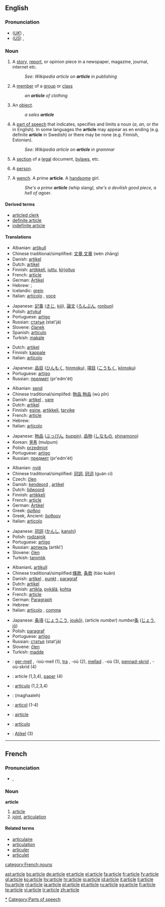 ==English==

===Pronunciation===
*(''[[Received Pronunciation|UK]]'') {{IPA|/ˈɑːtɪkəl/}}, {{SAMPA|/"A:tIk@l/}}
*(''[[General American|US]]'') {{IPA|/ˈɑrtɪkəl/}}, {{SAMPA|/"Ar`tIk@l/}}
*:{{rhymes|ɑː(r)tɪkəl}}

===Noun===
{{en-noun}}

# A [[story]], [[report]], or opinion piece in a newspaper, magazine, journal, internet etc.
#: ''See: Wikipedia article on '''article''' in publishing''   {{w|article (publishing)}}
# A [[member]] of a [[group]] or [[class]]
#: ''an '''article''' of clothing''
# An [[object]].
#: ''a sales '''article'''''
# {{context|grammar}} A [[part of speech]] that indicates, specifies and limits a noun (''a'', ''an'', or ''the'' in English). In some languages the '''article''' may appear as en ending (e.g. definite '''article''' in Swedish) or there may be none (e.g. Finnish, Estonian).
#: ''See: Wikipedia article on '''article''' in grammar''  {{w|article (grammar)}}
# A [[section]] of a [[legal]] document, [[bylaw]]s, etc.
# {{context|derogatory}} A [[person]].
# {{1811}} A [[wench]]. A prime '''article'''. A [[handsome]] girl.  
#: ''She's a prime '''article''' (''whip slang''), she's a devilish good piece, a hell of a ''goer''.''

====Derived terms====
*[[articled clerk]]
*[[definite article]]
*[[indefinite article]]

====Translations====
{{trans-top|story, report, or opinion piece}}
*Albanian: [[artikull]]
*Chinese traditional/simplified: [[文章]],[[文章]] (wén zhāng)
*Danish: [[artikel]] {{c}}
*Dutch: [[artikel]] {{n}}
*Finnish: [[artikkeli]], [[juttu]], [[kirjoitus]]
*French: [[#French|article]] {{m}}
*German: [[Artikel]] {{m}}
*Hebrew: {{he-translation|כתבה|katavá}} {{f}}; {{he-translation|מאמר|ma`amár}} {{m}}
*Icelandic: [[grein#Icelandic|grein]] {{f}}
*Italian: [[articolo]] {{m}}, [[voce]] {{f}}
{{trans-mid}}
*Japanese: [[記事]] ([[きじ]], [[kiji]]), [[論文]] ([[ろんぶん]], [[ronbun]])
*Polish: [[artykuł]] {{m}}
*Portuguese: [[artigo]] {{m}}
*Russian: [[статья]] (stat'já) {{f}}
*Slovene: [[članek]] {{m}}
*Spanish: [[artículo]] {{m}}
*Turkish: [[makale]]
{{trans-bottom}}

{{trans-top|member of a group or class}}
*Dutch: [[artikel]] {{n}}
*Finnish: [[kappale]]
*Italian: [[articolo]] {{m}}
{{trans-mid}}
*Japanese: [[品目]] ([[ひんもく]], [[hinmoku]]), [[項目]] ([[こうもく]], [[kōmoku]])
*Portuguese: [[artigo]] {{m}}
*Russian: [[предмет]] (pr'edm'ét) {{m}}
{{trans-bottom}}

{{trans-top|object}}
*Albanian: [[send]]
*Chinese traditional/simplifed: [[物品]],[[物品]] (wù pǐn)
*Danish: [[artikel]] {{c}}, [[vare]] {{c}}
*Dutch: [[artikel]] {{n}}
*Finnish: [[esine]], [[artikkeli]], [[tarvike]]
*French: [[#French|article]] {{m}}
*Hebrew: {{he-translation|חפץ|khéfets}} {{m}}
*Italian: [[articolo]] {{m}}
{{trans-mid}}
*Japanese: [[物品]] ([[ぶっぴん]], [[buppin]]), [[品物]] ([[しなもの]], [[shinamono]])
*Korean: [[물품]] (mulpum)
*Polish: [[przedmiot]] {{m}}
*Portuguese: [[artigo]] {{m}}
*Russian: [[предмет]] (pr'edm'ét) {{m}}
{{trans-bottom}}

{{trans-top|part of speech that specifies a noun}}
*Albanian: [[nyjë]]
*Chinese traditional/simplified: [[冠詞]], [[冠词]] (guàn cí)
*Czech: [[člen]] {{m}}
*Danish: [[kendeord]] {{n}}, [[artikel]] {{c}}
*Dutch: [[lidwoord]] {{n}}
*Finnish: [[artikkeli]]
*French: [[#French|article]] {{m}}
*German: [[Artikel]] {{m}}
*Greek: [[άρθρο]] {{n}}
*Greek, Ancient: [[ἄρθρον]] {{n}}
*Italian: [[articolo]] {{m}}
{{trans-mid}}
*Japanese: [[冠詞]] ([[かんし]], [[kanshi]])
*Polish: [[rodzajnik]] {{m}}
*Portuguese: [[artigo]] {{m}}
*Russian: [[артикль]] (artíkl’) {{m}}
*Slovene: [[člen]] {{m}}
*Turkish: [[tanımlık]]
{{trans-bottom}}

{{trans-top|section of a legal document}}
*AlbanianL [[artikull]]
*Chinese traditional/simplified:[[條款]], [[条款]] (tiáo kuǎn)
*Danish: [[artikel]] {{c}}, [[punkt]] {{n}}, [[paragraf]] {{c}}
*Dutch: [[artikel]] {{n}}
*Finnish: [[artikla]], [[pykälä]], [[kohta]]
*French: [[#French|article]] {{m}}
*German: [[Paragraph]] {{m}}
*Hebrew: {{he-translation|סעיף|se`íf}} {{m}}
*Italian: [[articolo]] {{m}}, [[comma]] {{m}}
{{trans-mid}}
*Japanese: [[条項]] ([[じょうこう]], [[joukō]]), (article ''number'') ''number''[[条]] ([[じょう]], [[jō]])
*Polish: [[paragraf]] {{m}}
*Portuguese: [[artigo]] {{m}}
*Russian: [[статья]] (stat'já) {{f}}
*Slovene: [[člen]] {{m}}
*Turkish: [[madde]]
{{trans-bottom}}

{{checktrans}}
*{{ttbc|Breton}}: [[ger-mell]] {{m}}, -ioù-mell {{p}} (1), [[tra]] {{f}}, -où {{p}} (2), [[mellad]] {{m}}. -où {{p}}(3), [[pennad-skrid]] {{m}}, -où-skrid {{p}} (4)
*{{ttbc|Catalan}}: article {{m}} (1,3,4), [[paper]] {{m}} (4)
*{{ttbc|Interlingua}}: [[articulo]] (1,2,3,4)
*{{ttbc|Persian}}: {{FAchar|[[مقاله]]}} (maghaaleh)
*{{ttbc|Romanian}}: [[articol]] {{n}} (1-4)
*{{ttbc|Scots}}: [[airticle]]
*{{ttbc|Spanish}}: [[artículo]] {{m}}
*{{ttbc|Tok Pisin}}: [[Atikel]] (3)

[[Category:Articles|*]]
[[Category:Parts of speech]]

----

==French==

===Pronunciation===
*{{IPA|/aʁ.tikl/}}, {{SAMPA|/aR.tikl/}}

===Noun===
'''article''' {{m}}

# [[#English|article]]
# [[joint]], [[articulation]]

====Related terms====
*[[articulaire]]
*[[articulation#French|articulation]]
*[[articuler]]
*[[articulet]]

[[category:French nouns]]

[[ast:article]]
[[bs:article]]
[[de:article]]
[[et:article]]
[[el:article]]
[[fa:article]]
[[fr:article]]
[[fy:article]]
[[gl:article]]
[[ko:article]]
[[hy:article]]
[[hr:article]]
[[io:article]]
[[id:article]]
[[it:article]]
[[li:article]]
[[hu:article]]
[[nl:article]]
[[ja:article]]
[[pl:article]]
[[pt:article]]
[[ru:article]]
[[sg:article]]
[[fi:article]]
[[te:article]]
[[vi:article]]
[[tr:article]]
[[zh:article]]